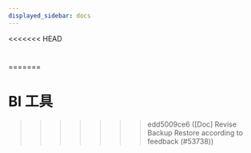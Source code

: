 ```yaml
---
displayed_sidebar: docs
---
```


<<<<<<< HEAD
# 
=======
# BI 工具
>>>>>>> edd5009ce6 ([Doc] Revise Backup Restore according to feedback (#53738))


<DocCardList />
